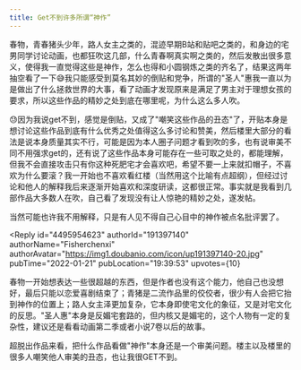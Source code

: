```yaml
---
title: Get不到许多所谓“神作”
---
```



<Forum groupName="动画番剧" groupUrl="https://www.douban.com/group/596353/" archivedAt="2025-05-16T16:49:30.194Z">
  <Post
    id="258206046"
    title="Get不到许多所谓“神作”"
    url="https://www.douban.com/group/topic/258206046/?_spm_id=MjI1OTg1MTQ5"
    pubTime="2023-09-18"
    highlightUserId="191397140"
  >
春物，青春猪头少年，路人女主之类的，混迹早期B站和贴吧之类的，和身边的宅男同学讨论动画，也都狂吹这几部，什么青春啊真实啊之类的，然后发散出很多意义，使得我一直觉得这些是神作，怎么也得和小圆钢炼之类的齐名了，结果这两年抽空看了一下😅我只能感受到莫名其妙的倒贴和党争，所谓的"圣人"惠我一直以为是做出了什么拯救世界的大事，看了动画才发现原来是满足了男主对于理想女孩的要求，所以这些作品的精妙之处到底在哪里呢，为什么这么多人吹。

😓因为我说get不到，感觉是倒贴，又成了"嘲笑这些作品的丑态"了，开贴本身是想讨论这些作品到底有什么优秀之处值得这么多讨论和赞美，然后楼里大部分的看法是说本身质量其实不行，可能是因为本人圈子问题才看到吹的多，也有说审美不同不用强求get的，还有说了这些作品本身可能存在一些可取之处的，都能理解，但我不会直接攻击只有你这种死肥宅才会喜欢吧，希望不要一上来就扣帽子，不喜欢为什么要滚？我一开始也不喜欢看红楼（当然用这个比喻有点超纲），但经过讨论和他人的解释我后来逐渐开始喜欢和深度研读，这都很正常。事实就是我看到几部作品大多数人在吹，自己看了发现没有让人惊艳的精妙之处，遂发帖。

当然可能也许我不用解释，只是有人见不得自己心目中的神作被点名批评罢了。

<Reply
  id="4495954623"
  authorId="191397140"
  authorName="Fisherchenxi"
  authorAvatar="https://img1.doubanio.com/icon/up191397140-20.jpg"
  pubTime="2022-01-21"
  pubLocation="19:39:53"
  upvotes={10}
>
春物一开始想表达一些很超越的东西，但是作者也没有这个能力，他自己也没想好，最后只能以恋爱喜剧结束了；青猪是二流作品里的佼佼者，很少有人会把它抬到神作的位置上；路人女主泽更加复杂，它本身即使宅文化的象征，又是对宅文化的反思。"圣人惠"本身是反媚宅套路的，但内核又是媚宅的，这个人物有一定的复杂性，建议还是看看动画第二季或者小说7卷以后的故事。

超脱出作品来看，把什么作品看做"神作"本身还是一个审美问题。楼主以及楼里的很多人嘲笑他人审美的丑态，也让我很GET不到。
</Reply>
  </Post>
</Forum>

